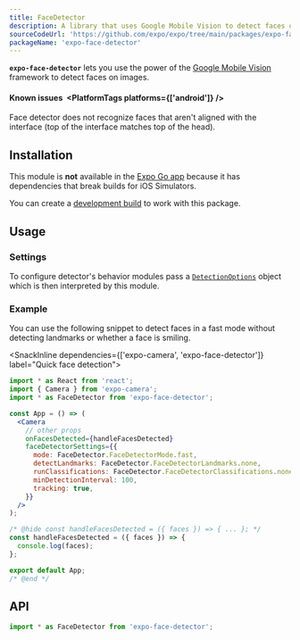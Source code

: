 ```yaml
---
title: FaceDetector
description: A library that uses Google Mobile Vision to detect faces on images.
sourceCodeUrl: 'https://github.com/expo/expo/tree/main/packages/expo-face-detector'
packageName: 'expo-face-detector'
---
```



**`expo-face-detector`** lets you use the power of the [Google Mobile Vision](https://developers.google.com/vision/face-detection-concepts) framework to detect faces on images.

<PlatformsSection android ios />

#### Known issues&ensp;<PlatformTags platforms={['android']} />

Face detector does not recognize faces that aren't aligned with the interface (top of the interface matches top of the head).

## Installation

This module is **not** available in the [Expo Go app](https://expo.dev/expo-go) because it has dependencies that break builds for iOS Simulators.

You can create a [development build](/develop/development-builds/create-a-build/) to work with this package.

<APIInstallSection />

## Usage

### Settings

To configure detector's behavior modules pass a [`DetectionOptions`](#detectionoptions) object which is then interpreted by this module.

### Example

You can use the following snippet to detect faces in a fast mode without detecting landmarks or whether a face is smiling.

<SnackInline dependencies={['expo-camera', 'expo-face-detector']} label="Quick face detection">

```jsx
import * as React from 'react';
import { Camera } from 'expo-camera';
import * as FaceDetector from 'expo-face-detector';

const App = () => (
  <Camera
    // other props
    onFacesDetected={handleFacesDetected}
    faceDetectorSettings={{
      mode: FaceDetector.FaceDetectorMode.fast,
      detectLandmarks: FaceDetector.FaceDetectorLandmarks.none,
      runClassifications: FaceDetector.FaceDetectorClassifications.none,
      minDetectionInterval: 100,
      tracking: true,
    }}
  />
);

/* @hide const handleFacesDetected = ({ faces }) => { ... }; */
const handleFacesDetected = ({ faces }) => {
  console.log(faces);
};

export default App;
/* @end */
```

</SnackInline>

## API

```js
import * as FaceDetector from 'expo-face-detector';
```

<APISection packageName="expo-face-detector" apiName="FaceDetector" />
